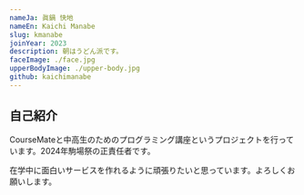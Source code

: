 ```yaml
---
nameJa: 眞鍋 快地
nameEn: Kaichi Manabe
slug: kmanabe
joinYear: 2023
description: 朝はうどん派です。
faceImage: ./face.jpg
upperBodyImage: ./upper-body.jpg
github: kaichimanabe
---
```


## 自己紹介

CourseMateと中高生のためのプログラミング講座というプロジェクトを行っています。2024年駒場祭の正責任者です。

在学中に面白いサービスを作れるように頑張りたいと思っています。よろしくお願いします。
